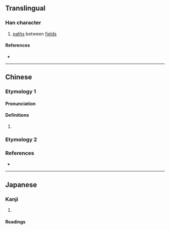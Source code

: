 {{character info/new}}
==Translingual==

===Han character===
{{Han char|rn=32|rad=土|as=02|sn=5|four=41120|canj=GMN|ids=⿰土丁}}

# [[path]]s between [[field]]s

====References====
* {{Han ref|kx=0223.040|dkj=04872|dj=0455.040|hdz=10417.060|uh=5722|ud=22306|bh=C96E|bd=51566}}

----

==Chinese==

===Etymology 1===
{{zh-forms|alt=䵺}}

====Pronunciation====
{{zh-pron
|m=tǐng
|c=ting5
|mc=y
|oc=y
|cat=
}}

====Definitions====
{{zh-hanzi}}

# {{rfdef|zh}}

===Etymology 2===
{{zh-see|町|v}}

===References===
* {{R:twedu|C01602}}

----

==Japanese==

===Kanji===
{{ja-kanji|grade=|rs=土02}}

# {{rfdef|ja|sort=土02}}

====Readings====
{{ja-readings
|goon=ちょう<ちやう
|kanon=てい
|kanyoon=てん
|kun=たい-らか}}
